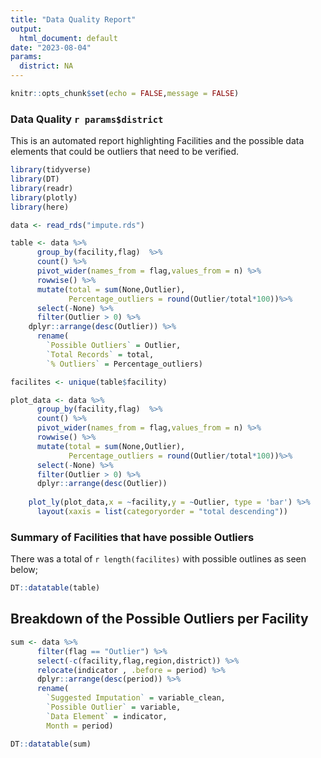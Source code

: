 ```yaml
---
title: "Data Quality Report"
output:
  html_document: default
date: "2023-08-04"
params:
  district: NA
---
```


```r
knitr::opts_chunk$set(echo = FALSE,message = FALSE)
```

### Data Quality `r params$district` 

This is an automated report highlighting Facilities and the possible data elements that could be outliers that need to be verified. 

```r
library(tidyverse)
library(DT)
library(readr)
library(plotly)
library(here)

data <- read_rds("impute.rds")

table <- data %>%
      group_by(facility,flag)  %>%
      count() %>%
      pivot_wider(names_from = flag,values_from = n) %>%
      rowwise() %>%
      mutate(total = sum(None,Outlier),
             Percentage_outliers = round(Outlier/total*100))%>%
      select(-None) %>%
      filter(Outlier > 0) %>%
    dplyr::arrange(desc(Outlier)) %>%
      rename(
        `Possible Outliers` = Outlier,
        `Total Records` = total, 
        `% Outliers` = Percentage_outliers) 

facilites <- unique(table$facility)

```

```r

plot_data <- data %>%
      group_by(facility,flag)  %>%
      count() %>%
      pivot_wider(names_from = flag,values_from = n) %>%
      rowwise() %>%
      mutate(total = sum(None,Outlier),
             Percentage_outliers = round(Outlier/total*100))%>%
      select(-None) %>%
      filter(Outlier > 0) %>%
      dplyr::arrange(desc(Outlier))  
    
    plot_ly(plot_data,x = ~facility,y = ~Outlier, type = 'bar') %>%
      layout(xaxis = list(categoryorder = "total descending"))
```


### Summary of Facilities that have possible Outliers
There was a total of `r length(facilites)` with possible outlines as seen below; 


```r
DT::datatable(table)
```


## Breakdown of the Possible Outliers per Facility 
```r

sum <- data %>%
      filter(flag == "Outlier") %>%
      select(-c(facility,flag,region,district)) %>%
      relocate(indicator , .before = period) %>%
      dplyr::arrange(desc(period)) %>%
      rename(
        `Suggested Imputation` = variable_clean, 
        `Possible Outlier` = variable,
        `Data Element` = indicator,
        Month = period)

DT::datatable(sum)

```


